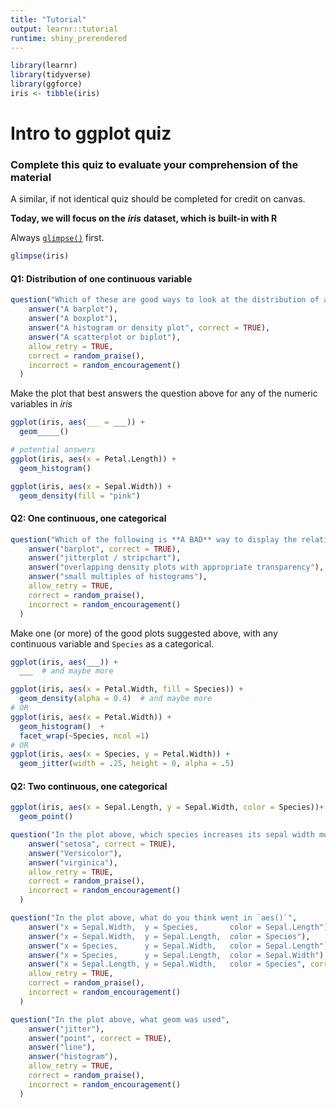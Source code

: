 ```yaml
---
title: "Tutorial"
output: learnr::tutorial
runtime: shiny_prerendered
---
```


```r
library(learnr)
library(tidyverse)
library(ggforce)
iris <- tibble(iris)
```

# Intro to ggplot quiz

###  Complete this quiz to evaluate your comprehension of the material

A similar, if not identical quiz should be completed for credit on canvas.

**Today, we will focus on the** ***iris*** **dataset, which is built-in with R**  

Always [`glimpse()`](https://tibble.tidyverse.org/reference/glimpse.html) first.   

```r
glimpse(iris)
```

#### Q1: Distribution of one continuous variable  

```r
question("Which of these are good ways to look at the distribution of a numeric variable. (pick one)",
    answer("A barplot"),
    answer("A boxplot"), 
    answer("A histogram or density plot", correct = TRUE),
    answer("A scatterplot or biplot"), 
    allow_retry = TRUE,
    correct = random_praise(),
    incorrect = random_encouragement()
  )
```

Make the plot that best answers the question above for any of the numeric variables in *iris*


```r
ggplot(iris, aes(___ = ___)) +
  geom_____()
```

```r
# potential answers 
ggplot(iris, aes(x = Petal.Length)) +
  geom_histogram()

ggplot(iris, aes(x = Sepal.Width)) +
  geom_density(fill = "pink")
```


#### Q2: One continuous, one categorical   


```r
question("Which of the following is **A BAD** way to display the relationship between a categorical and continuous variable?",
    answer("barplot", correct = TRUE),
    answer("jitterplot / stripchart"),
    answer("overlapping density plots with appropriate transparency"), 
    answer("small multiples of histograms"),
    allow_retry = TRUE,
    correct = random_praise(),
    incorrect = random_encouragement()
  )
```


Make one (or more) of the good plots suggested above, with any continuous variable and `Species` as a categorical.   

```r
ggplot(iris, aes(___)) +
  ___  # and maybe more
```


```r
ggplot(iris, aes(x = Petal.Width, fill = Species)) +
  geom_density(alpha = 0.4)  # and maybe more
# OR
ggplot(iris, aes(x = Petal.Width)) +
  geom_histogram()  +
  facet_wrap(~Species, ncol =1)
# OR
ggplot(iris, aes(x = Species, y = Petal.Width)) +
  geom_jitter(width = .25, height = 0, alpha = .5) 
```
  
  

#### Q2: Two continuous, one categorical     

```r
ggplot(iris, aes(x = Sepal.Length, y = Sepal.Width, color = Species))+
  geom_point()
```

```r
question("In the plot above, which species increases its sepal width most strongly with its sepal length?",
    answer("setosa", correct = TRUE),
    answer("Versicolor"),
    answer("virginica"),
    allow_retry = TRUE,
    correct = random_praise(),
    incorrect = random_encouragement()
  )
```


```r
question("In the plot above, what do you think went in `aes()`",
    answer("x = Sepal.Width,  y = Species,       color = Sepal.Length"),
    answer("x = Sepal.Width,  y = Sepal.Length,  color = Species"),
    answer("x = Species,      y = Sepal.Width,   color = Sepal.Length"),
    answer("x = Species,      y = Sepal.Length,  color = Sepal.Width"),
    answer("x = Sepal.Length, y = Sepal.Width,   color = Species", correct = TRUE),
    allow_retry = TRUE,
    correct = random_praise(),
    incorrect = random_encouragement()
  )
```


```r
question("In the plot above, what geom was used",
    answer("jitter"),
    answer("point", correct = TRUE),
    answer("line"),
    answer("histogram"),
    allow_retry = TRUE,
    correct = random_praise(),
    incorrect = random_encouragement()
  )
```
